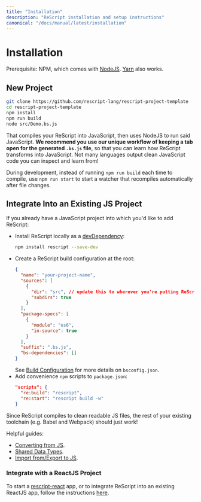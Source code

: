 ```yaml
---
title: "Installation"
description: "ReScript installation and setup instructions"
canonical: "/docs/manual/latest/installation"
---
```


# Installation

Prerequisite: NPM, which comes with [NodeJS](https://nodejs.org/en/). [Yarn](https://yarnpkg.com/en/) also works.

## New Project

```sh
git clone https://github.com/rescript-lang/rescript-project-template
cd rescript-project-template
npm install
npm run build
node src/Demo.bs.js
```

That compiles your ReScript into JavaScript, then uses NodeJS to run said JavaScript. **We recommend you use our unique workflow of keeping a tab open for the generated `.bs.js` file**, so that you can learn how ReScript transforms into JavaScript. Not many languages output clean JavaScript code you can inspect and learn from!

During development, instead of running `npm run build` each time to compile, use `npm run start` to start a watcher that recompiles automatically after file changes.

## Integrate Into an Existing JS Project

If you already have a JavaScript project into which you'd like to add ReScript:

- Install ReScript locally as a [devDependency](https://docs.npmjs.com/specifying-dependencies-and-devdependencies-in-a-package-json-file):
  ```sh
  npm install rescript --save-dev 
  ```
- Create a ReScript build configuration at the root:
  ```json
  {
    "name": "your-project-name",
    "sources": [
      {
        "dir": "src", // update this to wherever you're putting ReScript files
        "subdirs": true
      }
    ],
    "package-specs": [
      {
        "module": "es6",
        "in-source": true
      }
    ],
    "suffix": ".bs.js",
    "bs-dependencies": []
  }
  ```
  See [Build Configuration](build-configuration) for more details on `bsconfig.json`.
- Add convenience `npm` scripts to `package.json`:
  ```json
  "scripts": {
    "re:build": "rescript",
    "re:start": "rescript build -w"
  }
  ```

Since ReScript compiles to clean readable JS files, the rest of your existing toolchain (e.g. Babel and Webpack) should just work!

Helpful guides:
- [Converting from JS](converting-from-js).
- [Shared Data Types](shared-data-types).
- [Import from/Export to JS](import-from-export-to-js).

### Integrate with a ReactJS Project

To start a [rescript-react](/docs/react/latest/introduction) app, or to integrate ReScript into an existing ReactJS app, follow the instructions [here](/docs/react/latest/installation).
